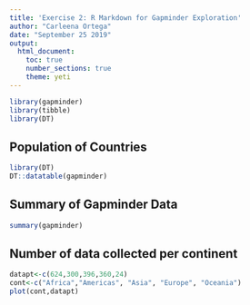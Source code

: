 ```yaml
---
title: 'Exercise 2: R Markdown for Gapminder Exploration'
author: "Carleena Ortega"
date: "September 25 2019"
output: 
  html_document:
    toc: true
    number_sections: true
    theme: yeti
---
```


```r
library(gapminder)
library(tibble)
library(DT)
```

## Population of Countries

```r
library(DT)
DT::datatable(gapminder)
```

## Summary of Gapminder Data

```r
summary(gapminder)
```

## Number of data collected per continent
<!--from summary we can find the number of entries per continent and we can use this to make vectors -->
```r
datapt<-c(624,300,396,360,24)
cont<-c("Africa","Americas", "Asia", "Europe", "Oceania")
plot(cont,datapt)
```

